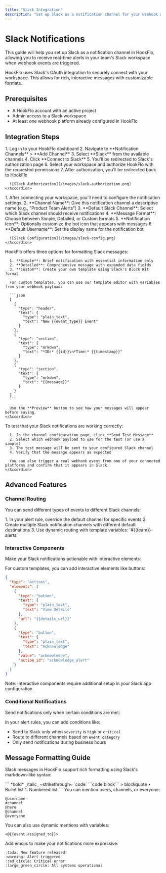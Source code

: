 ```yaml
---
title: "Slack Integration"
description: "Set up Slack as a notification channel for your webhook alerts"
---
```


# Slack Notifications

This guide will help you set up Slack as a notification channel in HookFlo, allowing you to receive real-time alerts in your team's Slack workspace when webhook events are triggered.

<Note>
  HookFlo uses Slack's OAuth integration to securely connect with your workspace. This allows for rich, interactive messages with customizable formats.
</Note>

## Prerequisites

- A HookFlo account with an active project
- Admin access to a Slack workspace
- At least one webhook platform already configured in HookFlo

## Integration Steps

<Steps>
  <Step title="Connect Your Slack Workspace">
    <Accordion title="Authorizing HookFlo">
      1. Log in to your HookFlo dashboard
      2. Navigate to **Notification Channels** > **Add Channel**
      3. Select **Slack** from the available channels
      4. Click **Connect to Slack**
      5. You'll be redirected to Slack's authorization page
      6. Select your workspace and authorize HookFlo with the requested permissions
      7. After authorization, you'll be redirected back to HookFlo
      
      ![Slack Authorization](/images/slack-authorization.png)
    </Accordion>
  </Step>

  <Step title="Configure Channel Settings">
    <Accordion title="Basic Configuration">
      1. After connecting your workspace, you'll need to configure the notification settings:
      2. **Channel Name**: Give this notification channel a descriptive name (e.g., "Product Team Alerts")
      3. **Default Slack Channel**: Select which Slack channel should receive notifications
      4. **Message Format**: Choose between Simple, Detailed, or Custom formats
      5. **Notification Icon**: Optionally customize the bot icon that appears with messages
      6. **Default Username**: Set the display name for the notification bot
      
      ![Slack Configuration](/images/slack-config.png)
    </Accordion>
  </Step>

  <Step title="Customize Message Templates">
    <Accordion title="Message Formatting">
      HookFlo offers three options for formatting Slack messages:
      
      1. **Simple**: Brief notification with essential information only
      2. **Detailed**: Comprehensive message with expanded data fields
      3. **Custom**: Create your own template using Slack's Block Kit format
      
      For custom templates, you can use our template editor with variables from your webhook payload:
      
      ```json
      [
        {
          "type": "header",
          "text": {
            "type": "plain_text",
            "text": "New {{event_type}} Event"
          }
        },
        {
          "type": "section",
          "text": {
            "type": "mrkdwn",
            "text": "*ID:* {{id}}\n*Time:* {{timestamp}}"
          }
        },
        {
          "type": "section",
          "text": {
            "type": "mrkdwn",
            "text": "{{message}}"
          }
        }
      ]
      ```
      
      Use the **Preview** button to see how your messages will appear before saving.
    </Accordion>
  </Step>

  <Step title="Test Your Integration">
    <Accordion title="Verifying the Setup">
      To test that your Slack notifications are working correctly:

      1. In the channel configuration page, click **Send Test Message**
      2. Select which webhook payload to use for the test (or use a sample)
      3. The test message will be sent to your configured Slack channel
      4. Verify that the message appears as expected
      
      You can also trigger a real webhook event from one of your connected platforms and confirm that it appears in Slack.
    </Accordion>
  </Step>
</Steps>

## Advanced Features

### Channel Routing

You can send different types of events to different Slack channels:

<Accordion title="Channel Routing Configuration">
  1. In your alert rule, override the default channel for specific events
  2. Create multiple Slack notification channels with different default destinations
  3. Use dynamic routing with template variables: `#{{team}}-alerts`
</Accordion>

### Interactive Components

Make your Slack notifications actionable with interactive elements:

<Accordion title="Adding Interactivity">
  For custom templates, you can add interactive elements like buttons:
  
  ```json
  {
    "type": "actions",
    "elements": [
      {
        "type": "button",
        "text": {
          "type": "plain_text",
          "text": "View Details"
        },
        "url": "{{details_url}}"
      },
      {
        "type": "button",
        "text": {
          "type": "plain_text",
          "text": "Acknowledge"
        },
        "value": "acknowledge",
        "action_id": "acknowledge_alert"
      }
    ]
  }
  ```

  Note: Interactive components require additional setup in your Slack app configuration.
</Accordion>

### Conditional Notifications

Send notifications only when certain conditions are met:

<Accordion title="Condition-Based Alerts">
  In your alert rules, you can add conditions like:

  - Send to Slack only when `severity` is `high` or `critical`
  - Route to different channels based on `event.category`
  - Only send notifications during business hours
</Accordion>

## Message Formatting Guide

Slack messages in HookFlo support rich formatting using Slack's markdown-like syntax:

<Accordion title="Text Formatting">
```
*bold*
_italic_
~strikethrough~
`code`
```code block```
> blockquote
• Bullet list
1. Numbered list
<https://example.com|Link with custom text>
```
</Accordion>

<Accordion title="Mentions">
You can mention users, channels, or everyone:

```
@username
#channel
@here
@channel
@everyone
```

You can also use dynamic mentions with variables:

```
<@{{event.assigned_to}}>
```
</Accordion>

<Accordion title="Emojis">
Add emojis to make your notifications more expressive:

```
:tada: New feature released!
:warning: Alert triggered
:red_circle: Critical error
:large_green_circle: All systems operational
```
</Accordion>